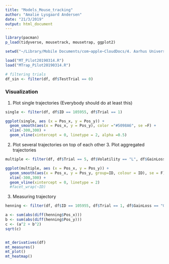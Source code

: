 ```yaml
---
title: "Models_Mouse_tracking"
author: "Amalie Lysgaard Andersen"
date: "21/3/2019"
output: html_document
---
```


```r
library(pacman)
p_load(tidyverse, mousetrack, mousetrap, ggplot2)

setwd("~/Library/Mobile Documents/com~apple~CloudDocs/4. Aarhus Universitet/4. Semester/3. Models for perception and action/5. Decisions in the hand/Mouse_tracking")
```

```r
load("MT_Pilot20190314.R")
load("MTrap_Pilot20190314.R")

# filtering trials
df_sin <- filter(df, df$TestTrial == 0)
```

### Visualization
1. Plot single trajectories (Everybody should do at least this)
```r
single <- filter(df, df$ID == 105955, df$Trial == 1)

ggplot(single, aes (x = Pos_x, y = Pos_y)) +
  geom_smooth(aes(x = Pos_x, y = Pos_y), color ="#5098A6", se =F) +
  xlim(-300,300) +
  geom_vline(xintercept = 0, linetype = 2, alpha =0.5) 

```

2. Plot several trajectories on top of each other 3. Plot aggregated trajectories
```r
multiple <- filter(df, df$Trial == 5, df$Volatility == "L", df$GainLoss == "Gain")

ggplot(multiple, aes (x = Pos_x, y = Pos_y)) +
  geom_smooth(aes(x = Pos_x, y = Pos_y, group=ID, colour = ID), se = F) +
  xlim(-300,300) +
  geom_vline(xintercept = 0, linetype = 2) 
  #facet_wrap(~ID)

```


3. Measuring trajectory
```r
henning <- filter(df, df$ID == 105955, df$Trial == 1, df$GainLoss == "Gain")

a <- sum(abs(diff(henning$Pos_x)))
b <- sum(abs(diff(henning$Pos_y)))
c <- (a^2 + b^2)
sqrt(c)

```

```r

```






```r
mt_derivatives(df) 
mt_measures() 
mt_plot()
mt_heatmap()
```

